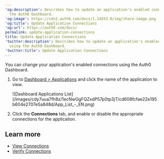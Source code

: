 ---
'og:description': Describes how to update an application's enabled connections using
  the Auth0 Dashboard.
'og:image': https://cdn2.auth0.com/docs/1.14553.0/img/share-image.png
'og:title': Update Application Connections
'og:url': https://auth0.com/docs/
permalink: update-application-connections
title: Update Application Connections
'twitter:description': Describes how to update an application's enabled connections
  using the Auth0 Dashboard.
'twitter:title': Update Application Connections
---
You can change your application's enabled connections using the <Tooltip tip="Auth0 Dashboard: Auth0's main product to configure your services." cta="View Glossary" href="/docs/glossary?term=Auth0+Dashboard">Auth0 Dashboard</Tooltip>.

1. Go to [Dashboard > Applications](https://manage.auth0.com/#/applications) and click the name of the application to view.

   <Frame>![Dashboard Applications List](/images/cdy7uua7fh8z/1ecNwGgFQZxdP57p0tp3jT/cd608fcfae22e195b604e2707e5a848d/App_List_-_EN.png)</Frame>
2. Click the **Connections** tab, and enable or disable the appropriate connections for the application.

## Learn more

* [View Connections](/docs/authenticate/identity-providers/view-connections)
* [Verify Connections](/docs/troubleshoot/basic-issues/verify-connections)